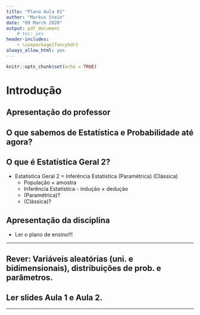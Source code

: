 ```yaml
---
title: "Plano Aula 01"
author: "Markus Stein"
date: "09 March 2020"
output: pdf_document
    # toc: yes
header-includes:
    - \usepackage{fancyhdr}
always_allow_html: yes
---
```

\addtolength{\headheight}{1.0cm} 
\pagestyle{fancyplain} 
\lhead{\includegraphics[height=1.5cm]{LogoIME.png}}
\rhead{\includegraphics[height=1.5cm]{images.jpeg}}
\chead{UNIVERSIDADE FEDERAL DO RIO GRANDE DO SUL \\
INSTITUTO DE MATEMÁTICA E ESTATÍSTICA \\
DEPARTAMENTO DE ESTATÍSTICA \\
\vspace{0.3cm}
MAT02215 - Estatística Geral 2 - 2020/1
}
\renewcommand{\headrulewidth}{0pt} 


```r
knitr::opts_chunk$set(echo = TRUE)
```

# Introdução  

## Apresentação do professor  

\vspace{0.5cm}


## O que sabemos de Estatística e Probabilidade até agora?  

\vspace{0.5cm}

## O que é Estatística Geral 2?  
* Estatística Geral 2 = Inferência Estatística (Paramétrica) (Clássica)  
	+ População $\times$ amostra  
	+ Inferência Estatística - indução $\times$ dedução  
	+ (Paramétrica)?  
	+ (Clássica)?  

\vspace{0.5cm}

## Apresentação da disciplina  
* Ler o plano de ensino!!!  


\vspace{1.0cm}

***
## Rever: Variáveis aleatórias (uni. e bidimensionais), distribuições de prob. e parâmetros.

## Ler slides Aula 1 e Aula 2.
***
